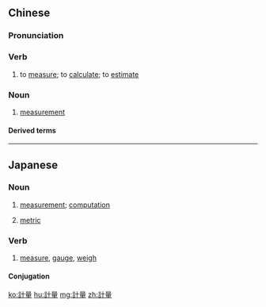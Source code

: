{{also|计量}}
==Chinese==
{{zh-forms|s=计量}}

===Pronunciation===
{{zh-pron
|m=jìliàng,jìliáng,1nb=mainland China,2nb=Taiwan
|c=gai3 loeng4
|cat=v,n
}}

===Verb===
{{zh-verb}}

# to [[measure]]; to [[calculate]]; to [[estimate]]

===Noun===
{{zh-noun}}

# [[measurement]]

====Derived terms====
{{zh-der|計量經濟學}}

{{zh-cat|Beginning}}

----

==Japanese==
{{ja-kanjitab|けい|りょう|yomi=on}}

===Noun===
{{ja-noun|けいりょう}}
# [[measurement]]; [[computation]]
# {{lb|ja|mathematics|physics}} [[metric]]

===Verb===
{{ja-verb-suru|けいりょう}}

# [[measure]], [[gauge]], [[weigh]]

====Conjugation====
{{ja-suru|けいりょう}}

[[ko:計量]]
[[hu:計量]]
[[mg:計量]]
[[zh:計量]]